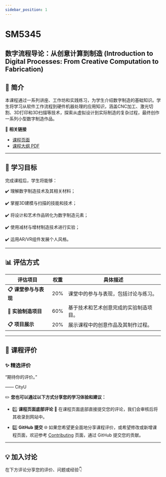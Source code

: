 ```yaml
---
sidebar_position: 1
---
```


# SM5345
## 数字流程导论：从创意计算到制造 (Introduction to Digital Processes: From Creative Computation to Fabrication)

## **📘 简介**
本课程通过一系列讲座、工作坊和实践练习，为学生介绍数字制造的基础知识。学生将学习从软件工作流程到硬件机器处理的应用知识，涵盖CNC加工、激光切割、3D打印和3D扫描等技术，探索从虚拟设计到实际制造的复杂过程，最终创作一系列小型数字制造作品。

🔗 **相关链接**
- [课程页面](https://www.cityu.edu.hk/catalogue/pg/202425/course/SM5345.htm)
- [课程大纲 PDF](https://www.cityu.edu.hk/catalogue/pg/202425/course/SM5345.pdf)

---

## **🎯 学习目标**

完成课程后，学生将能够：

✔️ 理解数字制造技术及其相关材料；

✔️ 掌握3D建模与扫描的技能和技术；

✔️ 将设计和艺术作品转化为数字制造元素；

✔️ 使用减材与增材制造技术进行实验；

✔️ 运用AR/VR组件发展个人风格。

---

## **📊 评估方式**

| **评估项目**          | **权重** | **具体描述**                                                                                       |
|----------------------|---------|---------------------------------------------------------------------------------------------------|
| **📋 课堂参与与表现**  | 20%      | 课堂中的参与与表现，包括讨论与练习。                                                                   |
| **📂 实验制造项目**    | 60%      | 基于技术和艺术创意完成的实验制造项目。                                                                 |
| **📋 项目展示**       | 20%      | 展示课程中的创意作品及其制作过程。                                                                     |

---

## **💬 课程评价**

### ✨ **精选评价**
<div className={commentStyles.commentBox}>
    <p className={commentStyles.commentText}>
        “期待你的评价。”
    </p>
    <p className={commentStyles.commentAuthor}>—— CityU</p>
</div>

✏️ **您也可以通过以下方式分享您的学习体验和建议：**

- 1️⃣ **课程页面底部评论**
💬 在课程页面底部直接提交您的评论，我们会审核后将其收录到网站中。

- 2️⃣ **GitHub 提交**
🌐 如果您希望更全面地分享课程评价，或希望修改或新增课程页面，欢迎参考 [Contributing](https://penjc.github.io/cityU-navigator/contributing) 页面，通过 GitHub 提交您的贡献。

---

## **💡 加入讨论**

在下方评论分享您的评价、问题或经验👇
<Utterances />